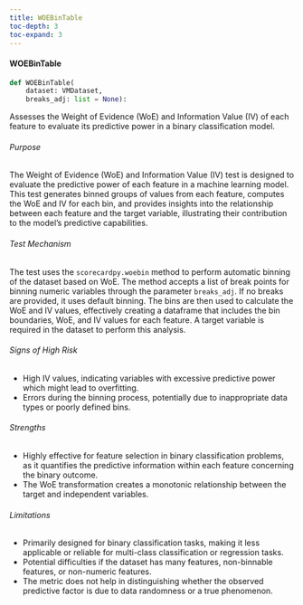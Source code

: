 ```yaml
---
title: WOEBinTable
toc-depth: 3
toc-expand: 3
---
```






 
#### WOEBinTable

```python
def WOEBinTable(
    dataset: VMDataset,
    breaks_adj: list = None):
```

Assesses the Weight of Evidence (WoE) and Information Value (IV) of each feature to evaluate its predictive power
in a binary classification model.

###### Purpose

The Weight of Evidence (WoE) and Information Value (IV) test is designed to evaluate the predictive power of each
feature in a machine learning model. This test generates binned groups of values from each feature, computes the
WoE and IV for each bin, and provides insights into the relationship between each feature and the target variable,
illustrating their contribution to the model's predictive capabilities.

###### Test Mechanism

The test uses the `scorecardpy.woebin` method to perform automatic binning of the dataset based on WoE. The method
accepts a list of break points for binning numeric variables through the parameter `breaks_adj`. If no breaks are
provided, it uses default binning. The bins are then used to calculate the WoE and IV values, effectively creating
a dataframe that includes the bin boundaries, WoE, and IV values for each feature. A target variable is required
in the dataset to perform this analysis.

###### Signs of High Risk

- High IV values, indicating variables with excessive predictive power which might lead to overfitting.
- Errors during the binning process, potentially due to inappropriate data types or poorly defined bins.

###### Strengths

- Highly effective for feature selection in binary classification problems, as it quantifies the predictive
information within each feature concerning the binary outcome.
- The WoE transformation creates a monotonic relationship between the target and independent variables.

###### Limitations

- Primarily designed for binary classification tasks, making it less applicable or reliable for multi-class
classification or regression tasks.
- Potential difficulties if the dataset has many features, non-binnable features, or non-numeric features.
- The metric does not help in distinguishing whether the observed predictive factor is due to data randomness or a
true phenomenon.




 